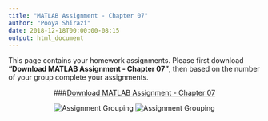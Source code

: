 ```yaml
---
title: "MATLAB Assignment - Chapter 07"
author: "Pooya Shirazi"
date: 2018-12-18T00:00:00-08:15
output: html_document
---
```


This page contains your homework assignments. Please first download **"Download MATLAB Assignment - Chapter 07"**, then based on the number of your group complete your assignments.

<center>
###[Download MATLAB Assignment - Chapter 07](file/Programming/Assignment_Chapter_07.pdf)

![Assignment Grouping](file/Programming/Assignment_Chapter_07.png)
![Assignment Grouping](file/Programming/Assignment_Chapter_07_G.png)
</center>

